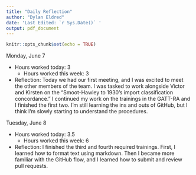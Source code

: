 ```yaml
---
title: "Daily Reflection"
author: "Dylan Eldred"
date: 'Last Edited: `r Sys.Date()` '
output: pdf_document
---
```


```r
knitr::opts_chunk$set(echo = TRUE)
```

Monday, June 7

- Hours worked today: 3
  - Hours worked this week: 3
- Reflection: Today we had our first meeting, and I was excited to meet the other members of the team. I was tasked to work alongside Victor and Kirsten on the “Smoot-Hawley to 1930’s import classification concordance.” I continued my work on the trainings in the GATT-RA and I finished the first two. I’m still learning the ins and outs of GitHub, but I think I’m slowly starting to understand the procedures. 

Tuesday, June 8

- Hours worked today: 3.5
  - Hours worked this week: 6
- Reflection: I finished the third and fourth required trainings. First, I learned how to format text using markdown. Then I became more familiar with the GitHub flow, and I learned how to submit and review pull requests.
